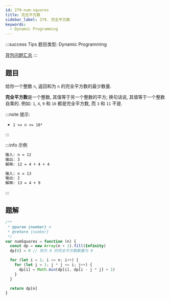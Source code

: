 ```yaml
---
id: 279-num-squares
title: 完全平方数
sidebar_label: 279. 完全平方数
keywords:
  - Dynamic Programming
---
```


:::success Tips
题目类型: Dynamic Programming

[背包问题汇总](/algorithm-design/dynamic-programming/knapsack)
:::

## 题目

给你一个整数 `n`, 返回和为 `n` 的完全平方数的最少数量.

**完全平方数**是一个整数, 其值等于另一个整数的平方; 换句话说, 其值等于一个整数自乘的. 例如: `1`, `4`, `9` 和 `16` 都是完全平方数, 而 `3` 和 `11` 不是.

:::note 提示:

- `1 <= n <= 10⁴`

:::

:::info 示例

```bash
输入: n = 12
输出: 3
解释: 12 = 4 + 4 + 4
```

```bash
输入: n = 13
输出: 2
解释: 13 = 4 + 9
```

:::

## 题解

```ts
/**
 * @param {number} n
 * @return {number}
 */
var numSquares = function (n) {
  const dp = new Array(n + 1).fill(Infinity)
  dp[0] = 0 // 和为 0 的完全平方数数量为 0

  for (let i = 1; i <= n; i++) {
    for (let j = 1; j * j <= i; j++) {
      dp[i] = Math.min(dp[i], dp[i - j * j] + 1)
    }
  }

  return dp[n]
}
```
